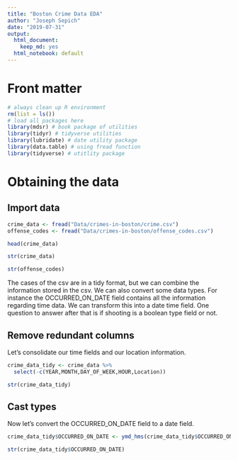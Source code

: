 ```yaml
---
title: "Boston Crime Data EDA"
author: "Joseph Sepich"
date: "2019-07-31"
output: 
  html_document:
    keep_md: yes
  html_notebook: default
---
```


# Front matter

```r
# always clean up R environment
rm(list = ls())
# load all packages here
library(mdsr) # book package of utilities
library(tidyr) # tidyverse utilities
library(lubridate) # date utility package
library(data.table) # using fread function
library(tidyverse) # utitlity package
```

# Obtaining the data

## Import data

```r
crime_data <- fread("Data/crimes-in-boston/crime.csv")
offense_codes <- fread("Data/crimes-in-boston/offense_codes.csv")
```

```r
head(crime_data)
```

```r
str(crime_data)
```

```r
str(offense_codes)
```

The cases of the csv are in a tidy format, but we can combine the information stored in the csv. We can also convert some data types. For instance the OCCURRED_ON_DATE field contains all the information regarding time data. We can transform this into a date time field. One question to answer after that is if shooting is a boolean type field or not.

## Remove redundant columns

Let's consolidate our time fields and our location information.

```r
crime_data_tidy <- crime_data %>%
  select(-c(YEAR,MONTH,DAY_OF_WEEK,HOUR,Location))

str(crime_data_tidy)
```

## Cast types

Now let's convert the OCCURRED_ON_DATE field to a date field.

```r
crime_data_tidy$OCCURRED_ON_DATE <- ymd_hms(crime_data_tidy$OCCURRED_ON_DATE)

str(crime_data_tidy$OCCURRED_ON_DATE)
```














